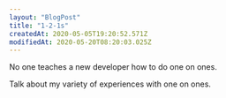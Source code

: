 ```yaml
---
layout: "BlogPost"
title: "1-2-1s"
createdAt: 2020-05-05T19:20:52.571Z
modifiedAt: 2020-05-20T08:20:03.025Z
---
```


No one teaches a new developer how to do one on ones.

Talk about my variety of experiences with one on ones.
